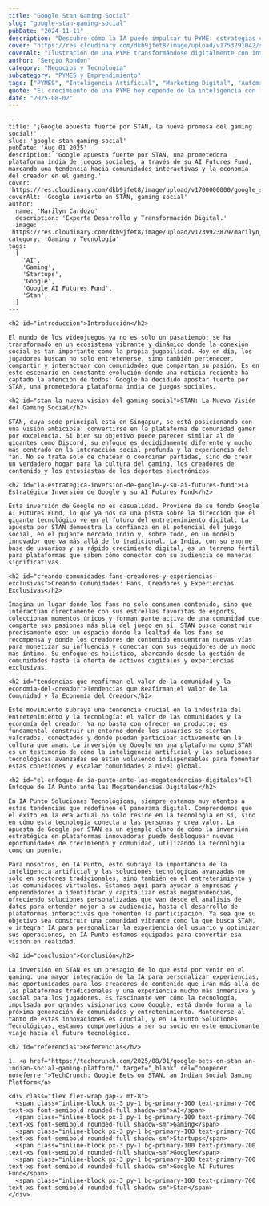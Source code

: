 ```yaml
---
title: "Google Stan Gaming Social"
slug: "google-stan-gaming-social"
pubDate: "2024-11-11"
description: "Descubre cómo la IA puede impulsar tu PYME: estrategias concretas de marketing, automatización y datos para aumentar ventas."
cover: "https://res.cloudinary.com/dkb9jfet8/image/upload/v1753291042/small-business_kk56r6.jpg"
coverAlt: "Ilustración de una PYME transformándose digitalmente con inteligencia artificial."
author: "Sergio Rondón"
category: "Negocios y Tecnología"
subcategory: "PYMES y Emprendimiento"
tags: ["PYMES", "Inteligencia Artificial", "Marketing Digital", "Automatización", "Ventas"]
quote: "El crecimiento de una PYME hoy depende de la inteligencia con la que se aplican datos, IA y estrategia. — Sergio Rondón"
date: "2025-08-02"
---
```



```
---
title: '¡Google apuesta fuerte por STAN, la nueva promesa del gaming social!'
slug: 'google-stan-gaming-social'
pubDate: 'Aug 01 2025'
description: 'Google apuesta fuerte por STAN, una prometedora plataforma india de juegos sociales, a través de su AI Futures Fund, marcando una tendencia hacia comunidades interactivas y la economía del creador en el gaming.'
cover: 'https://res.cloudinary.com/dkb9jfet8/image/upload/v1700000000/google_stan_gaming.jpg'
coverAlt: 'Google invierte en STAN, gaming social'
author:
  name: 'Marilyn Cardozo'
  description: 'Experta Desarrollo y Transformación Digital.'
  image: 'https://res.cloudinary.com/dkb9jfet8/image/upload/v1739923879/marilyn_s2mi4a.png'
category: 'Gaming y Tecnología'
tags:
  [
    'AI',
    'Gaming',
    'Startups',
    'Google',
    'Google AI Futures Fund',
    'Stan',
  ]
---

<h2 id="introduccion">Introducción</h2>

El mundo de los videojuegos ya no es solo un pasatiempo; se ha transformado en un ecosistema vibrante y dinámico donde la conexión social es tan importante como la propia jugabilidad. Hoy en día, los jugadores buscan no solo entretenerse, sino también pertenecer, compartir y interactuar con comunidades que compartan su pasión. Es en este escenario en constante evolución donde una noticia reciente ha captado la atención de todos: Google ha decidido apostar fuerte por STAN, una prometedora plataforma india de juegos sociales.

<h2 id="stan-la-nueva-vision-del-gaming-social">STAN: La Nueva Visión del Gaming Social</h2>

STAN, cuya sede principal está en Singapur, se está posicionando con una visión ambiciosa: convertirse en la plataforma de comunidad gamer por excelencia. Si bien su objetivo puede parecer similar al de gigantes como Discord, su enfoque es decididamente diferente y mucho más centrado en la interacción social profunda y la experiencia del fan. No se trata solo de chatear o coordinar partidas, sino de crear un verdadero hogar para la cultura del gaming, los creadores de contenido y los entusiastas de los deportes electrónicos.

<h2 id="la-estrategica-inversion-de-google-y-su-ai-futures-fund">La Estratégica Inversión de Google y su AI Futures Fund</h2>

Esta inversión de Google no es casualidad. Proviene de su fondo Google AI Futures Fund, lo que ya nos da una pista sobre la dirección que el gigante tecnológico ve en el futuro del entretenimiento digital. La apuesta por STAN demuestra la confianza en el potencial del juego social, en el pujante mercado indio y, sobre todo, en un modelo innovador que va más allá de lo tradicional. La India, con su enorme base de usuarios y su rápido crecimiento digital, es un terreno fértil para plataformas que saben cómo conectar con su audiencia de maneras significativas.

<h2 id="creando-comunidades-fans-creadores-y-experiencias-exclusivas">Creando Comunidades: Fans, Creadores y Experiencias Exclusivas</h2>

Imagina un lugar donde los fans no solo consumen contenido, sino que interactúan directamente con sus estrellas favoritas de esports, coleccionan momentos únicos y forman parte activa de una comunidad que comparte sus pasiones más allá del juego en sí. STAN busca construir precisamente eso: un espacio donde la lealtad de los fans se recompensa y donde los creadores de contenido encuentran nuevas vías para monetizar su influencia y conectar con sus seguidores de un modo más íntimo. Su enfoque es holístico, abarcando desde la gestión de comunidades hasta la oferta de activos digitales y experiencias exclusivas.

<h2 id="tendencias-que-reafirman-el-valor-de-la-comunidad-y-la-economia-del-creador">Tendencias que Reafirman el Valor de la Comunidad y la Economía del Creador</h2>

Este movimiento subraya una tendencia crucial en la industria del entretenimiento y la tecnología: el valor de las comunidades y la economía del creador. Ya no basta con ofrecer un producto; es fundamental construir un entorno donde los usuarios se sientan valorados, conectados y donde puedan participar activamente en la cultura que aman. La inversión de Google en una plataforma como STAN es un testimonio de cómo la inteligencia artificial y las soluciones tecnológicas avanzadas se están volviendo indispensables para fomentar estas conexiones y escalar comunidades a nivel global.

<h2 id="el-enfoque-de-ia-punto-ante-las-megatendencias-digitales">El Enfoque de IA Punto ante las Megatendencias Digitales</h2>

En IA Punto Soluciones Tecnológicas, siempre estamos muy atentos a estas tendencias que redefinen el panorama digital. Comprendemos que el éxito en la era actual no solo reside en la tecnología en sí, sino en cómo esta tecnología conecta a las personas y crea valor. La apuesta de Google por STAN es un ejemplo claro de cómo la inversión estratégica en plataformas innovadoras puede desbloquear nuevas oportunidades de crecimiento y comunidad, utilizando la tecnología como un puente.

Para nosotros, en IA Punto, esto subraya la importancia de la inteligencia artificial y las soluciones tecnológicas avanzadas no solo en sectores tradicionales, sino también en el entretenimiento y las comunidades virtuales. Estamos aquí para ayudar a empresas y emprendedores a identificar y capitalizar estas megatendencias, ofreciendo soluciones personalizadas que van desde el análisis de datos para entender mejor a su audiencia, hasta el desarrollo de plataformas interactivas que fomenten la participación. Ya sea que su objetivo sea construir una comunidad vibrante como la que busca STAN, o integrar IA para personalizar la experiencia del usuario y optimizar sus operaciones, en IA Punto estamos equipados para convertir esa visión en realidad.

<h2 id="conclusion">Conclusión</h2>

La inversión en STAN es un presagio de lo que está por venir en el gaming: una mayor integración de la IA para personalizar experiencias, más oportunidades para los creadores de contenido que irán más allá de las plataformas tradicionales y una experiencia mucho más inmersiva y social para los jugadores. Es fascinante ver cómo la tecnología, impulsada por grandes visionarios como Google, está dando forma a la próxima generación de comunidades y entretenimiento. Mantenerse al tanto de estas innovaciones es crucial, y en IA Punto Soluciones Tecnológicas, estamos comprometidos a ser su socio en este emocionante viaje hacia el futuro tecnológico.

<h2 id="referencias">Referencias</h2>

1. <a href="https://techcrunch.com/2025/08/01/google-bets-on-stan-an-indian-social-gaming-platform/" target="_blank" rel="noopener noreferrer">TechCrunch: Google Bets on STAN, an Indian Social Gaming Platform</a>

<div class="flex flex-wrap gap-2 mt-8">
  <span class="inline-block px-3 py-1 bg-primary-100 text-primary-700 text-xs font-semibold rounded-full shadow-sm">AI</span>
  <span class="inline-block px-3 py-1 bg-primary-100 text-primary-700 text-xs font-semibold rounded-full shadow-sm">Gaming</span>
  <span class="inline-block px-3 py-1 bg-primary-100 text-primary-700 text-xs font-semibold rounded-full shadow-sm">Startups</span>
  <span class="inline-block px-3 py-1 bg-primary-100 text-primary-700 text-xs font-semibold rounded-full shadow-sm">Google</span>
  <span class="inline-block px-3 py-1 bg-primary-100 text-primary-700 text-xs font-semibold rounded-full shadow-sm">Google AI Futures Fund</span>
  <span class="inline-block px-3 py-1 bg-primary-100 text-primary-700 text-xs font-semibold rounded-full shadow-sm">Stan</span>
</div>
```